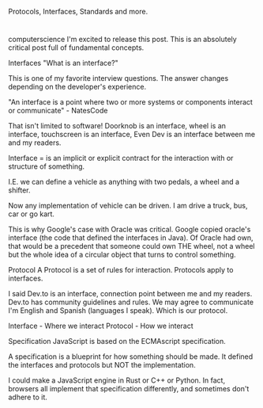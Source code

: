 Protocols, Interfaces, Standards and more.

#

computerscience
I'm excited to release this post. This is an absolutely critical post full of fundamental concepts.

Interfaces
"What is an interface?"

This is one of my favorite interview questions. The answer changes depending on the developer's experience.

"An interface is a point where two or more systems or components interact or communicate" - NatesCode

That isn't limited to software! Doorknob is an interface, wheel is an interface, touchscreen is an interface, Even Dev is an interface between me and my readers.

Interface = is an implicit or explicit contract for the interaction with or structure of something.

I.E. we can define a vehicle as anything with two pedals, a wheel and a shifter.

Now any implementation of vehicle can be driven. I am drive a truck, bus, car or go kart.

This is why Google's case with Oracle was critical. Google copied oracle's interface (the code that defined the interfaces in Java). Of Oracle had own, that would be a precedent that someone could own THE wheel, not a wheel but the whole idea of a circular object that turns to control something.

Protocol
A Protocol is a set of rules for interaction. Protocols apply to interfaces.

I said Dev.to is an interface, connection point between me and my readers. Dev.to has community guidelines and rules. We may agree to communicate I'm English and Spanish (languages I speak). Which is our protocol.

Interface - Where we interact
Protocol - How we interact

Specification
JavaScript is based on the ECMAscript specification.

A specification is a blueprint for how something should be made. It defined the interfaces and protocols but NOT the implementation.

I could make a JavaScript engine in Rust or C++ or Python. In fact, browsers all implement that specification differently, and sometimes don't adhere to it.
